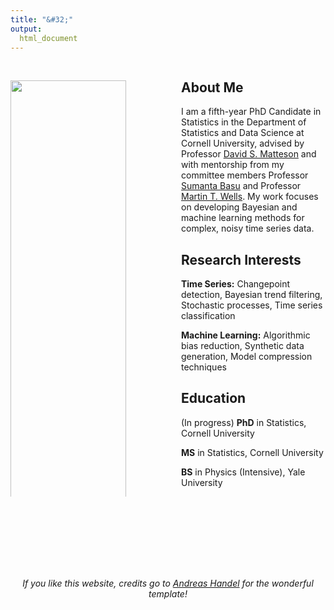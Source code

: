 ```yaml
---
title: "&#32;"
output:
  html_document
---
```


::: {.columns}

::: {.column width="40%"}
\
![](georgia_photo.jpg){style="width:100%; height:auto;"}

# Georgia E. Smits {style="text-align: center;"}
:::

::: {.column width="10%"}
\
:::

::: {.column width="50%"}
## About Me

I am a fifth-year PhD Candidate in Statistics in the Department of Statistics and Data Science at Cornell University, advised by Professor [David S. Matteson](https://stat.cornell.edu/people/faculty/david-s-matteson) and with mentorship from my committee members Professor [Sumanta Basu](https://stat.cornell.edu/people/faculty/sumanta-basu) and Professor [Martin T. Wells](https://stat.cornell.edu/people/faculty/martin-wells). My work focuses on developing Bayesian and machine learning methods for complex, noisy time series data.

## Research Interests
**Time Series:** Changepoint detection, Bayesian trend filtering, Stochastic processes, Time series classification

**Machine Learning:** Algorithmic bias reduction, Synthetic data generation, Model compression techniques

## Education
(In progress) **PhD** in Statistics, Cornell University

**MS** in Statistics, Cornell University

**BS** in Physics (Intensive), Yale University
:::

:::

\
\
\
\
\
\

::: {style="text-align: center;"}
*If you like this website, credits go to [Andreas Handel](https://www.andreashandel.com/posts/2021-01-11-simple-github-website/) for the wonderful template!*
:::
